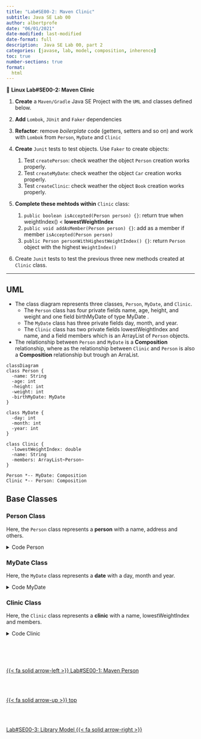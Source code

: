 ```yaml
---
title: "Lab#SE00-2: Maven Clinic"
subtitle: Java SE Lab 00
author: albertprofe
date: "06/01/2021"
date-modified: last-modified
date-format: full
description:  Java SE Lab 00, part 2
categories: [javase, lab, model, composition, inherence]
toc: true
number-sections: true
format:
  html
---
```


::: {.labs}
📘 **Linux Lab#SE00-2: Maven Clinic**


1. **Create** a ``Maven/Gradle`` Java SE Project with the ``UML`` and classes defined below.

2. **Add** ``Lombok``, ``JUnit`` and ``Faker`` dependencies

3. **Refactor**: remove *boilerplate* code (getters, setters and so on) and work with ``Lombok`` from ``Person``, ``MyDate`` and ``Clinic``

4. **Create** ``Junit`` tests to test objects. Use ``Faker`` to create objects:

    1. Test ``createPerson``: check weather the object ``Person`` creation works properly. 
    2. Test ``createMyDate``: check weather the object ``Car`` creation works properly.
    3. Test ``createClinic``: check weather the object ``Book`` creation works properly.
  
5. **Complete these mehtods within** ``Clinic`` class:

    1. ``public boolean isAccepted(Person person) {}``: return true when weightIndex() < **lowestWeightIndex**
    2. ``public void addAsMember(Person person) {}``: add as a member if member ``isAccepted(Person person)`` 
    3. ``public Person personWithHighestWeightIndex() {}``: return ``Person`` object with the highest ``WeightIndex()``  

6. Create ``Junit`` tests to test the previous three new methods created at ``Clinic`` class.

:::

---

## UML

- The class diagram represents three classes, ``Person``, ``MyDate``, and ``Clinic``.
  - The ``Person`` class has four private fields name, age, height, and weight and one field birthMyDate of type MyDate .
  - The ``MyDate`` class has three private fields day, month, and year.
  - The ``Clinic`` class has two private fields lowestWeightIndex and name, and a field members which is an ArrayList of ``Person`` objects.
- The relationship between ``Person`` and ``MyDate`` is a **Composition** relationship, where as the relationship between ``Clinic`` and ``Person`` is also a **Composition** relationship but trough an ArraList.

<div class="mermaidContent">

```mermaid
classDiagram
class Person {
  -name: String
  -age: int
  -height: int
  -weight: int
  -birthMyDate: MyDate
}

class MyDate {
  -day: int
  -month: int
  -year: int
}

class Clinic {
  -lowestWeightIndex: double
  -name: String
  -members: ArrayList~Person~
}

Person *-- MyDate: Composition
Clinic *-- Person: Composition
```
</div>

## Base Classes

### Person Class

Here, the `Person` class represents a **person** with a name, address and others. 

<div class='indent'><details>
<summary>Code Person</summary>

``` .java

  package exemple3;

public class Person {

	private String name;
	private int age;
	private int height;
	private int weight;
	//composition relationship
	private MyDate birthMyDate;

	public Person(String name) {
		this(name, 0); // run here the other constructor's code and set the age parameter to 0
	}

	public Person(String name, int age) {
		this.name = name;
		this.age = age;
		this.weight = 0;
		this.height = 0;
	}
	
	public Person(String name, int height, int weigth) {
		this.name = name;
		this.age = 0;
		this.weight = weigth;
		this.height = height;
	}

	public Person(String name, int day, int month, int year) {
		this.name = name;
		this.weight = 0;
		this.height = 0;
		this.birthMyDate = new MyDate(day, month, year);
	}
	
	public Person(String name, int age, int day, int month, int year) {
		this.name = name;
		this.age = age;
		this.weight = 0;
		this.height = 0;
		this.birthMyDate = new MyDate(day, month, year);
	}

	public void printPerson() {
		System.out.println(this.name + " I am " + this.age + " years old");
	}

	public void becomeOlder() {
		this.age++;
	}

	public void becomeOlder(int years) {
		this.age = this.age + years;
	}

	public boolean isAdult() {
		if (this.age < 18) {
			return false;
		}

		return true;
	}

	public double weightIndex() {
		double heightInMeters = this.height / 100.0;

		return this.weight / (heightInMeters * heightInMeters);
	}
	
	public boolean olderThan(Person compared) {
		if (this.age > compared.age) {
			return true;
		}

		return false;
	}

	public String toString() {
		return this.name + " I am " + this.age + " years old, my weight index is " + this.weightIndex() + ", born "
				+ this.birthMyDate;
	}

	//setters and getters
	public void setHeight(int height) {
		this.height = height;
	}

	public int getHeight() {
		return this.height;
	}

	public int getWeight() {
		return this.weight;
	}

	public void setWeight(int weight) {
		this.weight = weight;
	}

	public String getName() {
		return this.name;
	}
}
```
</details></div>

### MyDate Class

Here, the `MyDate` class represents a **date** with a day, month and year. 

<div class='indent'><details>
<summary>Code MyDate</summary>

``` .java

package exemple3;

public class MyDate {
	private int day;
	private int month;
	private int year;

	public MyDate(int day, int month, int year) {
		this.day = day;
		this.month = month;
		this.year = year;
	}

	public String toString() {
		return this.day + "." + this.month + "." + this.year;
	}

	public boolean earlier(MyDate compared) {
		// first we'll compare years
		if (this.year < compared.year) {
			return true;
		}

		// if the years are the same, we'll compare the months
		if (this.year == compared.year && this.month < compared.month) {
			return true;
		}

		// years and months the same, we'll compare the days
		if (this.year == compared.year && this.month == compared.month && this.day < compared.day) {
			return true;
		}

		return false;
	}
}
```
</details></div>

### Clinic Class

Here, the `Clinic` class represents a **clinic** with a name, lowestWeightIndex and members. 

<div class='indent'><details>
<summary>Code Clinic</summary>

``` .java

package exemple3;

import java.util.ArrayList;

public class Clinic {

	private double lowestWeightIndex;
	private String name;
	private ArrayList<Person> members;

	public Clinic(String name, double lowestWeightIndex) {
		this.lowestWeightIndex = lowestWeightIndex;
		this.name = name;
		this.members = new ArrayList<Person>();
	}

	public boolean isAccepted(Person person) {
		// to-do
	}

	public void addAsMember(Person person) {
		// to-do
	}

	public Person personWithHighestWeightIndex() {
		// to-do
	}

	public String toString() {
		String membersAsString = "";

		for (Person member : this.members) {
			membersAsString += "  " + member + "\n";
		}

		return "Clinic:\n " + this.name + " (" + this.lowestWeightIndex +  ") " + "  \n members: \n" + membersAsString;
	}

	//getters and setters
	public double getLowestWeightIndex() {
		return lowestWeightIndex;
	}

	public void setLowestWeightIndex(double lowestWeightIndex) {
		this.lowestWeightIndex = lowestWeightIndex;
	}

	public String getName() {
		return name;
	}

	public void setName(String name) {
		this.name = name;
	}

	public ArrayList<Person> getMembers() {
		return members;
	}

	public void setMembers(ArrayList<Person> members) {
		this.members = members;
	}

}

```
</details></div>


<!--- navLinks -->
<br><br>
<div class=row>
<br>
<div class='column left previous'>
<br>
[{{< fa solid arrow-left >}} Lab#SE00-1: Maven Person](/javase/selab0-1.qmd)
<br>
</div>
<br>
<div class='column center'>
<br>
[{{< fa solid arrow-up >}} top](#top)
<br>
</div>
<br>
<div class='column right next'>
<br>
[Lab#SE00-3: Library Model  {{< fa solid arrow-right >}}](/javase/selab0-3.qmd)
<br>
</div>
<br>
</div>
